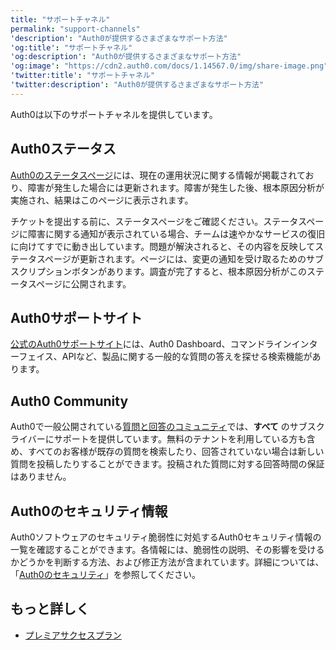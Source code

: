 ```yaml
---
title: "サポートチャネル"
permalink: "support-channels"
'description': "Auth0が提供するさまざまなサポート方法"
'og:title': "サポートチャネル"
'og:description': "Auth0が提供するさまざまなサポート方法"
'og:image': "https://cdn2.auth0.com/docs/1.14567.0/img/share-image.png"
'twitter:title': "サポートチャネル"
'twitter:description': "Auth0が提供するさまざまなサポート方法"
---
```


Auth0は以下のサポートチャネルを提供しています。

## Auth0ステータス

[Auth0のステータスページ](https://status.auth0.com)には、現在の運用状況に関する情報が掲載されており、障害が発生した場合には更新されます。障害が発生した後、根本原因分析が実施され、結果はこのページに表示されます。

チケットを提出する前に、ステータスページをご確認ください。ステータスページに障害に関する通知が表示されている場合、チームは速やかなサービスの復旧に向けてすでに動き出しています。問題が解決されると、その内容を反映してステータスページが更新されます。ページには、変更の通知を受け取るためのサブスクリプションボタンがあります。調査が完了すると、根本原因分析がこのステータスページに公開されます。

## Auth0サポートサイト

[公式のAuth0サポートサイト](https://support.auth0.com/)には、<Tooltip data-tooltip-id="react-containers-DefinitionTooltip-0" href="/docs/ja-jp/glossary?term=auth0-dashboard" tip="Auth0 Dashboard: サービスを構成するためのAuth0の主製品。" cta="用語集の表示">Auth0 Dashboard</Tooltip>、コマンドラインインターフェイス、APIなど、製品に関する一般的な質問の答えを探せる検索機能があります。

## Auth0 Community

Auth0で一般公開されている[質問と回答のコミュニティ](https://community.auth0.com/)では、**すべて** のサブスクライバーにサポートを提供しています。無料のテナントを利用している方も含め、すべてのお客様が既存の質問を検索したり、回答されていない場合は新しい質問を投稿したりすることができます。投稿された質問に対する回答時間の保証はありません。

## Auth0のセキュリティ情報

Auth0ソフトウェアのセキュリティ脆弱性に対処するAuth0セキュリティ情報の一覧を確認することができます。各情報には、脆弱性の説明、その影響を受けるかどうかを判断する方法、および修正方法が含まれています。詳細については、「[Auth0のセキュリティ](/docs/ja-jp/secure)」を参照してください。

## もっと詳しく

* [プレミアサクセスプラン](/docs/ja-jp/troubleshoot/customer-support/support-plans)